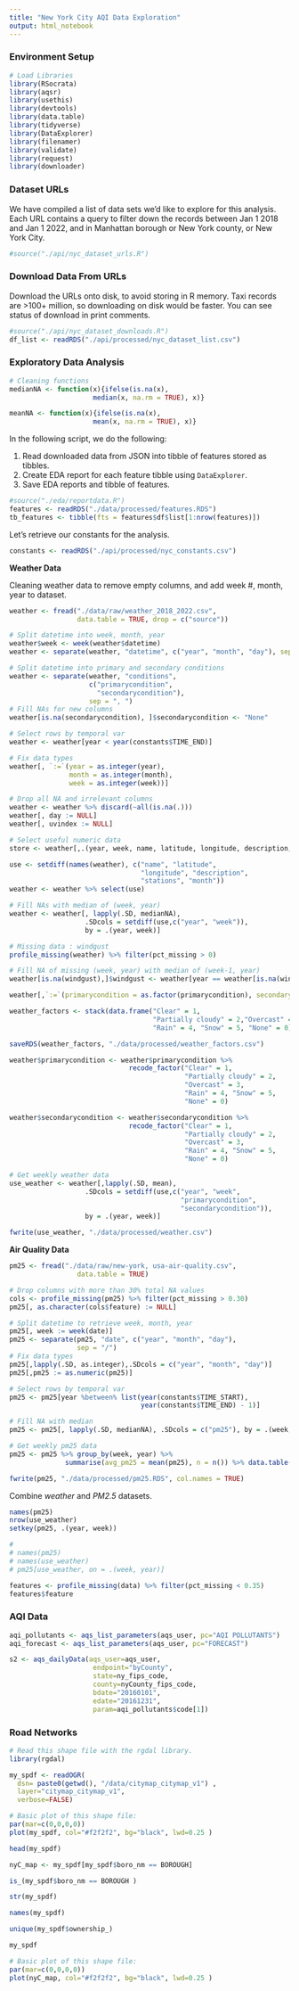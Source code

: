 ```yaml
---
title: "New York City AQI Data Exploration"
output: html_notebook
---
```


### Environment Setup

```r
# Load Libraries
library(RSocrata)
library(aqsr)
library(usethis)
library(devtools)
library(data.table)
library(tidyverse)
library(DataExplorer)
library(filenamer)
library(validate)
library(request)
library(downloader)
```

### Dataset URLs

We have compiled a list of data sets we'd like to explore for this analysis. Each URL contains a query to filter down the records between Jan 1 2018 and Jan 1 2022, and in Manhattan borough or New York county, or New York City.

```r
#source("./api/nyc_dataset_urls.R")
```

### Download Data From URLs

Download the URLs onto disk, to avoid storing in R memory. Taxi records are >100+ million, so downloading on disk would be faster. You can see status of download in print comments.

```r
#source("./api/nyc_dataset_downloads.R")
df_list <- readRDS("./api/processed/nyc_dataset_list.csv")
```

### Exploratory Data Analysis

```r
# Cleaning functions
medianNA <- function(x){ifelse(is.na(x),
                     median(x, na.rm = TRUE), x)}

meanNA <- function(x){ifelse(is.na(x),
                     mean(x, na.rm = TRUE), x)}
```

In the following script, we do the following:

1. Read downloaded data from JSON into tibble of features stored as tibbles.
2. Create EDA report for each feature tibble using `DataExplorer`.
3. Save EDA reports and tibble of features.

```r
#source("./eda/reportdata.R")
features <- readRDS("./data/processed/features.RDS")
tb_features <- tibble(fts = features$df$list[1:nrow(features)])
```

Let's retrieve our constants for the analysis.

```r
constants <- readRDS("./api/processed/nyc_constants.csv")
```

**Weather Data**

Cleaning weather data to remove empty columns, and add week #, month, year to dataset.

```r
weather <- fread("./data/raw/weather_2018_2022.csv",
                 data.table = TRUE, drop = c("source"))
```

```r
# Split datetime into week, month, year
weather$week <- week(weather$datetime)
weather <- separate(weather, "datetime", c("year", "month", "day"), sep = "-")

# Split datetime into primary and secondary conditions
weather <- separate(weather, "conditions", 
                    c("primarycondition", 
                      "secondarycondition"), 
                    sep = ", ")
# Fill NAs for new columns
weather[is.na(secondarycondition), ]$secondarycondition <- "None"
```

```r
# Select rows by temporal var
weather <- weather[year < year(constants$TIME_END)]

# Fix data types
weather[, `:=`(year = as.integer(year), 
               month = as.integer(month), 
               week = as.integer(week))]

# Drop all NA and irrelevant columns 
weather <- weather %>% discard(~all(is.na(.))) 
weather[, day := NULL]
weather[, uvindex := NULL]

# Select useful numeric data
store <- weather[,.(year, week, name, latitude, longitude, description, stations)]

use <- setdiff(names(weather), c("name", "latitude",
                                 "longitude", "description",
                                 "stations", "month"))
weather <- weather %>% select(use)

# Fill NAs with median of (week, year)
weather <- weather[, lapply(.SD, medianNA), 
                   .SDcols = setdiff(use,c("year", "week")), 
                   by = .(year, week)]

# Missing data : windgust
profile_missing(weather) %>% filter(pct_missing > 0)

# Fill NA of missing (week, year) with median of (week-1, year)
weather[is.na(windgust),]$windgust <- weather[year == weather[is.na(windgust),]$year[1]][week == weather[is.na(windgust),]$week[1] - 1][, windgust] %>% median()
```
```r
weather[,`:=`(primarycondition = as.factor(primarycondition), secondarycondition = as.factor(secondarycondition))]

weather_factors <- stack(data.frame("Clear" = 1, 
                                    "Partially cloudy" = 2,"Overcast" = 3,
                                    "Rain" = 4, "Snow" = 5, "None" = 0))

saveRDS(weather_factors, "./data/processed/weather_factors.csv")

weather$primarycondition <- weather$primarycondition %>% 
                              recode_factor("Clear" = 1, 
                                            "Partially cloudy" = 2,
                                            "Overcast" = 3, 
                                            "Rain" = 4, "Snow" = 5, 
                                            "None" = 0)

weather$secondarycondition <- weather$secondarycondition %>% 
                              recode_factor("Clear" = 1, 
                                            "Partially cloudy" = 2,
                                            "Overcast" = 3, 
                                            "Rain" = 4, "Snow" = 5, 
                                            "None" = 0)
```

```r
# Get weekly weather data
use_weather <- weather[,lapply(.SD, mean), 
                   .SDcols = setdiff(use,c("year", "week",
                                           "primarycondition",
                                           "secondarycondition")), 
                   by = .(year, week)]

fwrite(use_weather, "./data/processed/weather.csv")
```


**Air Quality Data**

```r
pm25 <- fread("./data/raw/new-york, usa-air-quality.csv",
                 data.table = TRUE)

# Drop columns with more than 30% total NA values
cols <- profile_missing(pm25) %>% filter(pct_missing > 0.30)
pm25[, as.character(cols$feature) := NULL]

# Split datetime to retrieve week, month, year
pm25[, week := week(date)]
pm25 <- separate(pm25, "date", c("year", "month", "day"),
                 sep = "/") 
# Fix data types 
pm25[,lapply(.SD, as.integer),.SDcols = c("year", "month", "day")]
pm25[,pm25 := as.numeric(pm25)]

# Select rows by temporal var
pm25 <- pm25[year %between% list(year(constants$TIME_START),
                                 year(constants$TIME_END) - 1)]

# Fill NA with median
pm25 <- pm25[, lapply(.SD, medianNA), .SDcols = c("pm25"), by = .(week, year)]

# Get weekly pm25 data
pm25 <- pm25 %>% group_by(week, year) %>% 
              summarise(avg_pm25 = mean(pm25), n = n()) %>% data.table()

fwrite(pm25, "./data/processed/pm25.RDS", col.names = TRUE)
```

Combine *weather* and *PM2.5* datasets.

```r
names(pm25)
nrow(use_weather)
setkey(pm25, .(year, week))

# 
# names(pm25)
# names(use_weather)
# pm25[use_weather, on = .(week, year)]
```

```r
features <- profile_missing(data) %>% filter(pct_missing < 0.35)
features$feature
```

### AQI Data
```r
aqi_pollutants <- aqs_list_parameters(aqs_user, pc="AQI POLLUTANTS")
aqi_forecast <- aqs_list_parameters(aqs_user, pc="FORECAST")
```

```r
s2 <- aqs_dailyData(aqs_user=aqs_user,
                     endpoint="byCounty",
                     state=ny_fips_code,
                     county=nyCounty_fips_code,
                     bdate="20160101",
                     edate="20161231",
                     param=aqi_pollutants$code[1])
```

### Road Networks 
```r
# Read this shape file with the rgdal library. 
library(rgdal)

my_spdf <- readOGR( 
  dsn= paste0(getwd(), "/data/citymap_citymap_v1") , 
  layer="citymap_citymap_v1",
  verbose=FALSE)
```

```r
# Basic plot of this shape file:
par(mar=c(0,0,0,0))
plot(my_spdf, col="#f2f2f2", bg="black", lwd=0.25 )
```

```r
head(my_spdf)
```

```r
nyC_map <- my_spdf[my_spdf$boro_nm == BOROUGH]

is_(my_spdf$boro_nm == BOROUGH )

str(my_spdf)

names(my_spdf)

unique(my_spdf$ownership_)

my_spdf
```


```r
# Basic plot of this shape file:
par(mar=c(0,0,0,0))
plot(nyC_map, col="#f2f2f2", bg="black", lwd=0.25 )
```
